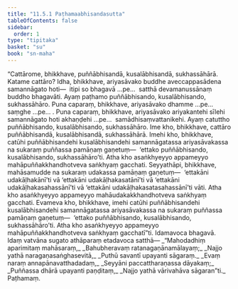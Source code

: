 ```yaml
---
title: "11.5.1 Paṭhamaabhisandasutta"
tableOfContents: false
sidebar:
  order: 1
type: "tipitaka"
basket: "su"
book: "sn-maha"
---
```



<DynamicBreadcrumb />

<Division number="1037" book="sn-maha" bookNo="14" page="348">

<Paragraph number="2045" book="sn-maha">
“Cattārome, bhikkhave, puññābhisandā, kusalābhisandā, sukhassāhārā. Katame cattāro? Idha, bhikkhave, ariyasāvako buddhe aveccappasādena samannāgato hoti—  itipi so bhagavā …pe…  satthā devamanussānaṃ buddho bhagavāti. Ayaṃ paṭhamo puññābhisando, kusalābhisando, sukhassāhāro.
</Paragraph>

<Paragraph number="2046" book="sn-maha">
Puna caparaṃ, bhikkhave, ariyasāvako dhamme …pe…  saṃghe …pe… .
</Paragraph>

<Paragraph number="2047" book="sn-maha">
Puna caparaṃ, bhikkhave, ariyasāvako ariyakantehi sīlehi samannāgato hoti akhaṇḍehi …pe…  samādhisaṃvattanikehi. Ayaṃ catuttho puññābhisando, kusalābhisando, sukhassāhāro. Ime kho, bhikkhave, cattāro puññābhisandā, kusalābhisandā, sukhassāhārā.
</Paragraph>

<Paragraph number="2048" book="sn-maha">
Imehi kho, bhikkhave, catūhi puññābhisandehi kusalābhisandehi samannāgatassa ariyasāvakassa na sukaraṃ puññassa pamāṇaṃ gaṇetuṃ—  ‘ettako puññābhisando, kusalābhisando, sukhassāhāro’ti. Atha kho asaṅkhyeyyo appameyyo mahāpuññakkhandhotveva saṅkhyaṃ gacchati.
</Paragraph>

<Paragraph number="2049" book="sn-maha">
Seyyathāpi, bhikkhave, mahāsamudde na sukaraṃ udakassa pamāṇaṃ gaṇetuṃ—  ‘ettakāni udakāḷhakānī’ti vā ‘ettakāni udakāḷhakasatānī’ti vā ‘ettakāni udakāḷhakasahassānī’ti vā ‘ettakāni udakāḷhakasatasahassānī’ti vāti. Atha kho asaṅkhyeyyo appameyyo mahāudakakkhandhotveva saṅkhyaṃ gacchati. Evameva kho, bhikkhave, imehi catūhi puññābhisandehi kusalābhisandehi samannāgatassa ariyasāvakassa na sukaraṃ puññassa pamāṇaṃ gaṇetuṃ—  ‘ettako puññābhisando, kusalābhisando, sukhassāhāro’ti. Atha kho asaṅkhyeyyo appameyyo mahāpuññakkhandhotveva saṅkhyaṃ gacchatī”ti.
</Paragraph>

<Paragraph number="2050" book="sn-maha">
Idamavoca bhagavā. Idaṃ vatvāna sugato athāparaṃ etadavoca satthā—
</Paragraph>

<Paragraph number="2051" type="verses" book="sn-maha">
_“Mahodadhiṃ aparimitaṃ mahāsaraṃ,_  
_Bahubheravaṃ ratanagaṇānamālayaṃ;_  
_Najjo yathā naragaṇasaṅghasevitā,_  
_Puthū savantī upayanti sāgaraṃ._  

</Paragraph>

<Paragraph number="2052" type="verses" book="sn-maha">
_Evaṃ naraṃ annapānavatthadadaṃ,_  
_Seyyāni paccattharaṇassa dāyakaṃ;_  
_Puññassa dhārā upayanti paṇḍitaṃ,_  
_Najjo yathā vārivahāva sāgaran”ti._  


</Paragraph>
</Division>

<Paragraph number="2053" type="center" book="sn-maha">
Paṭhamaṃ.
</Paragraph>